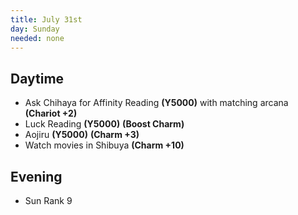 ```yaml
---
title: July 31st
day: Sunday
needed: none
---
```


## Daytime
- Ask Chihaya for Affinity Reading **(Y5000)** with matching arcana **(Chariot +2)**
- Luck Reading **(Y5000)** **(Boost Charm)**
- Aojiru **(Y5000)** **(Charm +3)**
- Watch movies in Shibuya **(Charm +10)**

## Evening
- Sun Rank 9